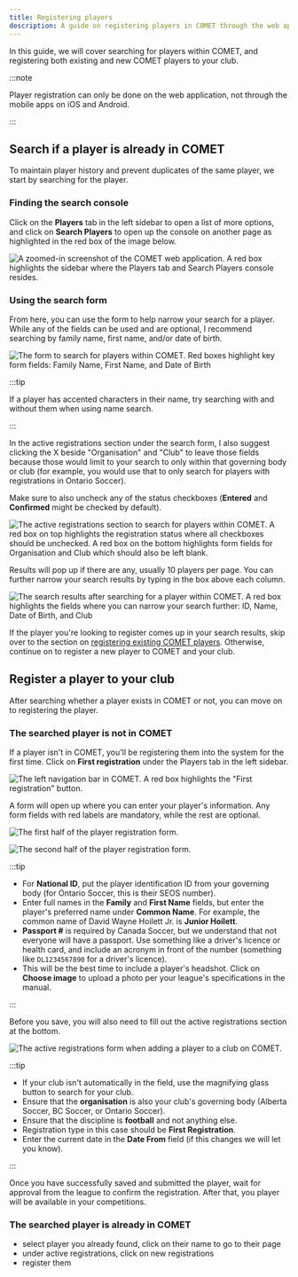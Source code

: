 ```yaml
---
title: Registering players
description: A guide on registering players in COMET through the web application
---
```



In this guide, we will cover searching for players within COMET, and registering both existing and new COMET players to your club.

:::note

Player registration can only be done on the web application, not through the mobile apps on iOS and Android.

:::

## Search if a player is already in COMET

To maintain player history and prevent duplicates of the same player, we start by searching for the player.

### Finding the search console

Click on the **Players** tab in the left sidebar to open a list of more options, and click on **Search Players** to open up the console on another page as highlighted in the red box of the image below.

<Image
  src={searchSidebar}
  alt='A zoomed-in screenshot of the COMET web application. A red box highlights the sidebar where the Players tab and Search Players console resides.'
/>

### Using the search form

From here, you can use the form to help narrow your search for a player. While any of the fields can be used and are optional, I recommend searching by family name, first name, and/or date of birth.

<Image
  src={searchPlayer}
  alt='The form to search for players within COMET. Red boxes highlight key form fields: Family Name, First Name, and Date of Birth'
/>

:::tip

If a player has accented characters in their name, try searching with and without them when using name search.

:::

In the active registrations section under the search form, I also suggest clicking the X beside "Organisation" and "Club" to leave those fields because those would limit to your search to only within that governing body or club (for example, you would use that to only search for players with registrations in Ontario Soccer).

Make sure to also uncheck any of the status checkboxes (**Entered** and **Confirmed** might be checked by default).

<Image
  src={searchActiveRegistrations}
  alt='The active registrations section to search for players within COMET. A red box on top highlights the registration status where all checkboxes should be unchecked. A red box on the bottom highlights form fields for Organisation and Club which should also be left blank.'
/>

Results will pop up if there are any, usually 10 players per page. You can further narrow your search results by typing in the box above each column.

<Image
  src={searchResults}
  alt='The search results after searching for a player within COMET. A red box highlights the fields where you can narrow your search further: ID, Name, Date of Birth, and Club'
/>

If the player you're looking to register comes up in your search results, skip over to the section on [registering existing COMET players](#the-searched-player-is-already-in-comet). Otherwise, continue on to register a new player to COMET and your club.

## Register a player to your club

After searching whether a player exists in COMET or not, you can move on to registering the player.

### The searched player is not in COMET

If a player isn't in COMET, you'll be registering them into the system for the first time. Click on **First registration** under the Players tab in the left sidebar.

<Image
  src={firstRegistration}
  alt='The left navigation bar in COMET. A red box highlights the "First registration" button.'
/>

A form will open up where you can enter your player's information. Any form fields with red labels are mandatory, while the rest are optional.

<Image
  src={playerRegistrationLeft}
  alt='The first half of the player registration form.'
/>

<Image
  src={playerRegistrationRight}
  alt='The second half of the player registration form.'
/>

:::tip

- For **National ID**, put the player identification ID from your governing body (for Ontario Soccer, this is their SEOS number).
- Enter full names in the **Family** and **First Name** fields, but enter the player's preferred name under **Common Name**. For example, the common name of David Wayne Hoilett Jr. is **Junior Hoilett**.
- **Passport #** is required by Canada Soccer, but we understand that not everyone will have a passport. Use something like a driver's licence or health card, and include an acronym in front of the number (something like `DL1234567890` for a driver's licence).
- This will be the best time to include a player's headshot. Click on **Choose image** to upload a photo per your league's specifications in the manual.

:::

Before you save, you will also need to fill out the active registrations section at the bottom.

<Image
  src={playerActiveRegistrations}
  alt='The active registrations form when adding a player to a club on COMET.'
/>

:::tip

- If your club isn't automatically in the field, use the magnifying glass button to search for your club.
- Ensure that the **organisation** is also your club's governing body (Alberta Soccer, BC Soccer, or Ontario Soccer).
- Ensure that the discipline is **football** and not anything else.
- Registration type in this case should be **First Registration**.
- Enter the current date in the **Date From** field (if this changes we will let you know).

:::

Once you have successfully saved and submitted the player, wait for approval from the league to confirm the registration. After that, you player will be available in your competitions.

### The searched player is already in COMET

- select player you already found, click on their name to go to their page
- under active registrations, click on new registrations
- register them
